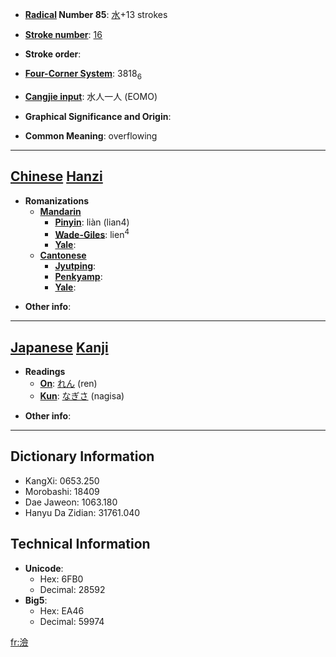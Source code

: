 * '''[[Wiktionary:Chinese radical index| Radical]] Number 85''': [[Wiktionary:Chinese radical index 水|水]]+13 strokes

* '''[[Wiktionary:Chinese total strokes index|Stroke number]]''': [[Wiktionary:Chinese total strokes index 16|16]]

* '''Stroke order''': 

* '''[[Wiktionary:Chinese four corner index|Four-Corner System]]''': 3818<sub>6</sub>

* '''[[Wiktionary:Chinese Cangjie index|Cangjie input]]''': 水人一人 (EOMO)

* '''Graphical Significance and Origin''': 

* '''Common Meaning''': overflowing

----

== [[Chinese]] [[Hanzi]] ==

* '''Romanizations'''
** '''[[Mandarin]]'''
*** '''[[Pinyin]]''': liàn (lian4)
*** '''[[Wade-Giles]]''': lien<sup>4</sup>
*** '''[[Yale]]''': 
** '''[[Cantonese]]'''
*** '''[[Jyutping]]''':
*** '''[[Penkyamp]]''': 
*** '''[[Yale]]''': 

* '''Other info''': 

----

== [[Japanese]] [[Kanji]] ==

* '''Readings'''
** '''[[On]]''': [[れん]] (ren)
** '''[[Kun]]''': [[なぎさ]] (nagisa)

* '''Other info''':  

----

== Dictionary Information ==

* KangXi: 0653.250
* Morobashi: 18409
* Dae Jaweon: 1063.180
* Hanyu Da Zidian: 31761.040

== Technical Information ==

* '''Unicode''':
** Hex: 6FB0
** Decimal: 28592
* '''Big5''':
** Hex: EA46
** Decimal: 59974

[[fr:澰]]